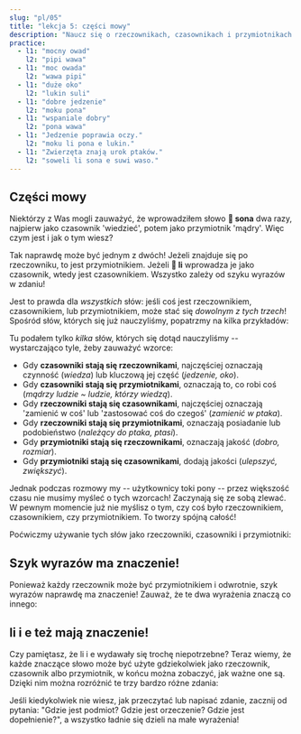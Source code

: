 ```yaml
---
slug: "pl/05"
title: "lekcja 5: części mowy"
description: "Naucz się o rzeczownikach, czasownikach i przymiotnikach!"
practice:
  - l1: "mocny owad"
    l2: "pipi wawa"
  - l1: "moc owada"
    l2: "wawa pipi"
  - l1: "duże oko"
    l2: "lukin suli"
  - l1: "dobre jedzenie"
    l2: "moku pona"
  - l1: "wspaniale dobry"
    l2: "pona wawa"
  - l1: "Jedzenie poprawia oczy."
    l2: "moku li pona e lukin."
  - l1: "Zwierzęta znają urok ptaków."
    l2: "soweli li sona e suwi waso."
---
```



## Części mowy

Niektórzy z Was mogli zauważyć, że wprowadziłem słowo **󱥡 sona** dwa razy, najpierw jako czasownik 'wiedzieć', potem jako przymiotnik 'mądry'. Więc czym jest i jak o tym wiesz?

Tak naprawdę może być jednym z dwóch! Jeżeli znajduje się po rzeczowniku, to jest przymiotnikiem. Jeżeli **󱤧 li** wprowadza je jako czasownik, wtedy jest czasownikiem. Wszystko zależy od szyku wyrazów w zdaniu!

Jest to prawda dla _wszystkich_ słów: jeśli coś jest rzeczownikiem, czasownikiem, lub przymiotnikiem, może stać się _dowolnym z tych trzech_! Spośród słów, których się już nauczyliśmy, popatrzmy na kilka przykładów:

<List>
  <Word sl="lukin" m="rzecz.: oko; czas.: patrzeć" />
  <Word sl="moku" m="rzecz.: jedzenie; czas.: spożywać, jeść" />
  <Word sl="sona" m="rzecz.: wiedza, mądrość; czas.: wiedzieć; przym.: obeznany, mądry" />
  <Word sl="suli" m="rzecz.: rozmiar; czas.: zwiększyć, podkreślić; przym.: duży, ważny" />
  <Word sl="pona" m="rzecz.: dobro; czas.: ulepszyć; przym.: dobry, przyjemny" />
  <Word sl="waso" m="rzecz.: ptak; czas.: zamienić w ptaka; przym.: należący do ptaka, ptasi" />
</List>

Tu podałem tylko *kilka* słów, których się dotąd nauczyliśmy -- wystarczająco tyle, żeby zauważyć wzorce:
* Gdy **czasowniki stają się rzeczownikami**, najczęściej oznaczają czynność (*wiedza*) lub kluczową jej część (*jedzenie, oko*).
* Gdy **czasowniki stają się przymiotnikami**, oznaczają to, co robi coś (*mądrzy ludzie ~ ludzie, którzy wiedzą*).
* Gdy **rzeczowniki stają się czasownikami**, najczęściej oznaczają 'zamienić w coś' lub 'zastosować coś do czegoś' (*zamienić w ptaka*).
* Gdy **rzeczowniki stają się przymiotnikami**, oznaczają posiadanie lub podobieństwo (*należący do ptaka, ptasi*).
* Gdy **przymiotniki stają się rzeczownikami**, oznaczają jakość (*dobro, rozmiar*).
* Gdy **przymiotniki stają się czasownikami**, dodają jakości (*ulepszyć, zwiększyć*).

Jednak podczas rozmowy my -- użytkownicy toki pony -- przez większość czasu nie musimy myśleć o tych wzorcach! Zaczynają się ze sobą zlewać. W pewnym momencie już nie myślisz o tym, czy coś było rzeczownikiem, czasownikiem, czy przymiotnikiem. To tworzy spójną całość!

Poćwiczmy używanie tych słów jako rzeczowniki, czasowniki i przymiotniki:

<List>
  <Sentence sl="lukin li pona e sona." m="Oczy ulepszają wiedzę." />
  <Sentence sl="moku li suli e pipi." m="Jedzenie sprawia, że owady rosną." />
  <Sentence
    sl="moku li wawa e soweli lili."
    m="Jedzenie daje siłę małemu zwierzęciu."
  />
</List>

## Szyk wyrazów ma znaczenie!

Ponieważ każdy rzeczownik może być przymiotnikiem i odwrotnie, szyk wyrazów naprawdę ma znaczenie! Zauważ, że te dwa wyrażenia znaczą co innego:

<List>
  <Word sl="soweli suli" m="duże zwierzę" />
  <Word sl="suli soweli" m="rozmiar zwierzęcia" />
  <Sentence
    sl="soweli suli li sona e suli soweli."
    m="Duże zwierzę zna rozmiar zwierzęcia."
  />
</List>

## li i e też mają znaczenie!

Czy pamiętasz, że li i e wydawały się trochę niepotrzebne? Teraz wiemy, że każde znaczące słowo może być użyte gdziekolwiek jako rzeczownik, czasownik albo przymiotnik, w końcu można zobaczyć, jak ważne one są. Dzięki nim można rozróżnić te trzy bardzo różne zdania:

<List>
  <Word sl="soweli sona" m="mądre zwierzę" />
  <Word sl="sona pona" m="dobra wiedza; dobrze wiedzieć" />
  <Word sl="pona waso" m="dobro ptaka" />
  <Sentence
    sl="soweli sona li pona e waso."
    m="Mądre zwierzę pomaga ptakowi."
  />
  <Sentence
    sl="soweli li sona pona e waso."
    m="Zwierzę dobrze zna ptaka."
  />
  <Sentence
    sl="soweli li sona e pona waso."
    m="Zwierzę wie, jak dobry jest ptak."
  />
</List>

Jeśli kiedykolwiek nie wiesz, jak przeczytać lub napisać zdanie, zacznij od pytania:
"Gdzie jest podmiot? Gdzie jest orzeczenie? Gdzie jest dopełnienie?", a wszystko ładnie
się dzieli na małe wyrażenia!

<Practice exercises={frontmatter.practice} client:load />
